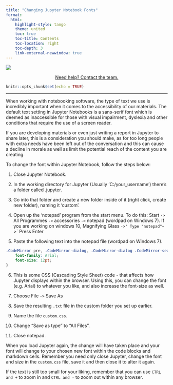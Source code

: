 ```yaml
---
title: "Changing Jupyter Notebook Fonts"
format:
  html:
    highlight-style: tango
    theme: united
    toc: true
    toc-title: Contents
    toc-location: right
    toc-depth: 3
    link-external-newwindow: true
---
```


![](../images/AF_DSC_banner.png){fig-alt="Government Analysis Function and Data Science Campus Logos"}

<center><a href="mailto:Data.Science.Campus.Faculty@ons.gov.uk?subject=Help with Jupyter Fonts">Need help? Contact the team.</a></center>

```r
knitr::opts_chunk$set(echo = TRUE)
```

***

When working with notebooking software, the type of text we use is incredibly important when it comes to the accessibility of our materials. The default text setting in Jupyter Notebooks is a sans-serif font which is deemed as inaccessible for those with visual impairment, dyslexia and other conditions that require the use of a screen reader. 

If you are developing materials or even just writing a report in Jupyter to share later, this is a consideration you should make, as for too long people with extra needs have been left out of the conversation and this can cause a decline in morale as well as limit the potential reach of the content you are creating. 

To change the font within Jupyter Notebook, follow the steps below: 

1)	Close Jupyter Notebook.

2)	In the working directory for Jupyter (Usually 'C:/your_username') there's a folder called .jupyter.

3)	Go into that folder and create a new folder inside of it (right click, create new folder), naming it 'custom'.

4)	Open up the 'notepad' program from the start menu. To do this:
Start `->` All Programmes `->` accessories `->` notepad (wordpad on Windows 7).
If you are working on windows 10, Magnifying Glass `->' Type "notepad" `->` Press Enter

5)	Paste the following text into the notepad file (wordpad on Windows 7).

```css
.CodeMirror pre, .CodeMirror-dialog, .CodeMirror-dialog .CodeMirror-search-field, .terminal-app .terminal {
    font-family: Arial;
    font-size: 12pt;
}
```

6)	This is some CSS (Cascading Style Sheet) code - that affects how Jupyter displays within the browser. Using this, you can change the font (e.g. Arial) to whatever you like, and also increase the font-size as well. 

7)	Choose File `->` Save As

8) Save the resulting `.txt` file in the custom folder you set up earlier.

9)	Name the file `custom.css`. 

10)	Change "Save as type" to "All Files".

11)	Close notepad.

When you load Jupyter again, the change will have taken place and your font will change to your chosen new font within the code blocks and markdown cells. Remember you need only close Jupyter, change the font and size in the `custom.css` file, save it and then close it to alter it again. 

If the text is still too small for your liking, remember that you can use `CTRL and +` to zoom in and `CTRL and -` to zoom out within any browser.

